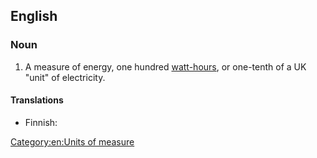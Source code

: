 ==English==

===Noun===
{{en-noun|head=[[hectowatt]]-[[hour]]}}

# {{label|en|physics}} A measure of energy, one hundred [[watt-hour]]s, or one-tenth of a UK "unit" of electricity.

====Translations====
{{trans-top|a measure of energy}}
* Finnish: {{t|fi|hehtowattitunti}}
{{trans-mid}}
{{trans-bottom}}

[[Category:en:Units of measure]]